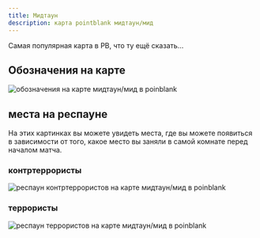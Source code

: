 ```yaml
---
title: Мидтаун
description: карта pointblank мидтаун/мид
---
```


Самая популярная карта в PB, что ту ещё сказать...

## Обозначения на карте

<Image src={map} alt="обозначения на карте мидтаун/мид в poinblank" />

## места на респауне

На этих картинках вы можете увидеть места, где вы можете появиться в зависимости от того, какое место вы заняли в самой комнате перед началом матча.

### контртеррористы

<Image src={ctRespStartPos} alt="респаун контртеррористов на карте мидтаун/мид в poinblank" />

### террористы

<Image src={tRespStartPos} alt="респаун террористов на карте мидтаун/мид в poinblank" />

